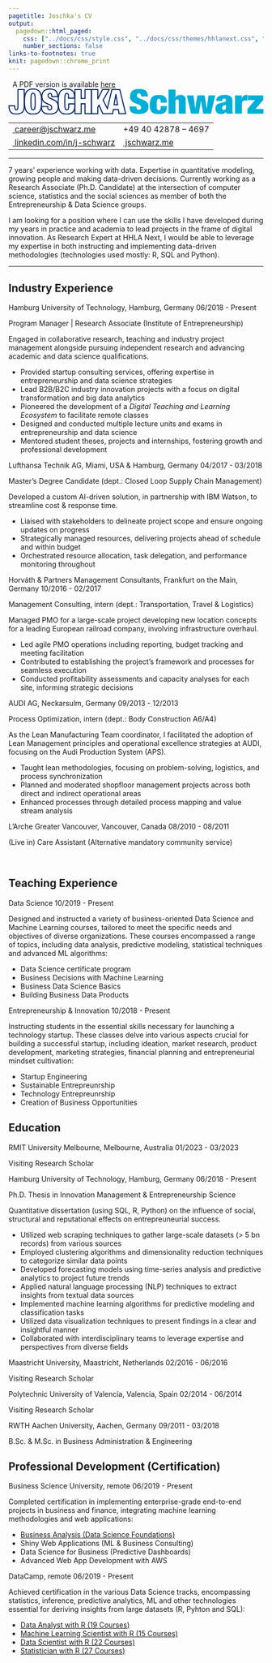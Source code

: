 ```yaml
---
pagetitle: Joschka's CV
output:
  pagedown::html_paged:
    css: ["../docs/css/style.css", "../docs/css/themes/hhlanext.css", "https://use.fontawesome.com/releases/v6.1.1/css/all.css"]
    number_sections: false
links-to-footnotes: true
knit: pagedown::chrome_print
---
```


<!-- disable phone number linking in Mobile Safari? -->
<meta name="format-detection" content="telephone=no">

<!-- Load CSS & Fonts -->
<!-- see lhi.css -->

<!-- CONTENT -->
<div class="pdf-link"><i class="fas fa-file-pdf fa-fw"></i>&nbsp; A PDF version is available <a href="https://github.com/jwarz/cv/raw/main/pdf/hhlanext.pdf" download="classic.pdf">here</a></div>
<div class="cv-page-wrapper">
<div class="cv-head-wrapper">
<div class="cv-head-left">
<div class="svg-container-outer">
<svg xmlns="http://www.w3.org/2000/svg" viewBox="0 0 756.1 76.9" >
<style type="text/css">
.st0{fill:none;stroke:#002269;stroke-width:3;stroke-miterlimit:10;}
.st1{fill:#00AFD7;}
</style>
<g>
<path class="st0" d="M46.5,52c0,8.6-2,14.6-5.9,18.1c-3.9,3.5-9.7,5.2-17.4,5.2c-7.8,0-13.4-1.9-16.7-5.8c-3.3-3.9-5-9.5-5-17v-1.5h16.8v3.5c0,3.4,0.5,5.7,1.4,6.8c0.9,1.1,2,1.7,3.5,1.7c1.4,0,2.5-0.6,3.4-1.7c0.9-1.1,1.4-3.4,1.4-6.8V2.9h18.6V52z"/>
<path class="st0" d="M48.6,21.5c0.9-4.7,2.3-8.5,4.3-11.5c2-3,4.6-5.1,7.9-6.5c3.3-1.4,7.3-2,12-2c4.7,0,8.7,0.7,12,2c3.3,1.4,5.9,3.5,7.9,6.5c2,3,3.4,6.8,4.3,11.5c0.9,4.7,1.3,10.4,1.3,17c0,6.7-0.4,12.4-1.3,17.1c-0.9,4.7-2.3,8.5-4.3,11.5c-2,3-4.6,5.1-7.9,6.4c-3.3,1.3-7.3,1.9-12,1.9c-4.7,0-8.7-0.6-12-1.9c-3.3-1.3-5.9-3.4-7.9-6.4c-2-3-3.4-6.8-4.3-11.5c-0.9-4.7-1.3-10.4-1.3-17.1C47.3,31.9,47.7,26.2,48.6,21.5z M66.7,50.5c0.1,3.2,0.4,5.7,0.8,7.5c0.4,1.9,1.1,3.2,1.9,3.9c0.8,0.7,1.9,1.1,3.3,1.1c1.4,0,2.5-0.4,3.4-1.1c0.8-0.7,1.5-2,1.9-3.9c0.4-1.9,0.7-4.4,0.9-7.5c0.1-3.2,0.2-7.1,0.2-12c0-4.8-0.1-8.8-0.2-11.9c-0.1-3.2-0.4-5.7-0.9-7.6c-0.4-1.9-1.1-3.2-1.9-3.9c-0.8-0.7-1.9-1.1-3.4-1.1c-1.4,0-2.5,0.4-3.3,1.1c-0.8,0.7-1.5,2-1.9,3.9c-0.4,1.9-0.7,4.4-0.8,7.6c-0.1,3.2-0.2,7.1-0.2,11.9C66.5,43.4,66.6,47.4,66.7,50.5z"/>
<path class="st0" d="M128.3,21.8c0-2.1-0.4-4-1.3-5.5c-0.9-1.5-2.2-2.2-4-2.2c-2,0-3.5,0.7-4.4,2c-0.9,1.3-1.4,2.8-1.4,4.4c0,2.3,0.8,4.2,2.2,5.5c1.5,1.4,3.4,2.6,5.6,3.6c2.3,1,4.7,2,7.3,3c2.6,1,5,2.4,7.3,4c2.3,1.7,4.1,3.9,5.6,6.6c1.5,2.7,2.2,6.2,2.2,10.5c0,7.6-2.2,13.1-6.5,16.6c-4.3,3.4-10.6,5.1-18.8,5.1c-3.9,0-7.3-0.3-10.2-1c-3-0.6-5.5-1.7-7.5-3.3c-2-1.6-3.6-3.6-4.7-6.1c-1.1-2.5-1.6-5.7-1.6-9.4v-2.5h18v1.7c0,3.1,0.6,5.2,1.7,6.5c1.1,1.2,2.6,1.8,4.4,1.8c1.9,0,3.4-0.7,4.5-2c1-1.3,1.5-3,1.5-4.9c0-2.3-0.7-4.2-2.1-5.5c-1.4-1.4-3.2-2.5-5.4-3.5c-2.2-1-4.5-2-7-3c-2.5-1-4.9-2.3-7.1-3.9c-2.2-1.6-4-3.7-5.4-6.3c-1.4-2.6-2.1-6-2.1-10.2c0-7.3,1.9-12.8,5.8-16.6c3.9-3.8,9.7-5.7,17.6-5.7c8.1,0,14,1.8,17.6,5.2c3.6,3.5,5.5,9.1,5.5,16.8h-17.4V21.8z"/>
<path class="st0" d="M177,16.3c-0.8-1.5-2.1-2.2-3.9-2.2c-1.4,0-2.5,0.4-3.3,1.1c-0.8,0.7-1.5,2-1.9,3.9c-0.4,1.9-0.7,4.4-0.8,7.6c-0.1,3.2-0.2,7.1-0.2,11.9c0,4.8,0.1,8.8,0.2,12c0.1,3.2,0.4,5.7,0.8,7.5c0.4,1.9,1.1,3.2,1.9,3.9c0.8,0.7,1.9,1.1,3.3,1.1c1.1,0,2.1-0.3,2.8-0.8c0.7-0.6,1.3-1.5,1.7-2.9c0.4-1.3,0.7-3.1,0.9-5.4c0.2-2.2,0.2-5,0.2-8.5h18v5.3c0,5-0.7,9.1-2,12.3c-1.3,3.2-3.1,5.7-5.3,7.6c-2.2,1.8-4.7,3.1-7.6,3.7c-2.8,0.6-5.8,1-8.8,1c-5.2,0-9.5-0.6-12.8-1.9c-3.3-1.3-5.9-3.4-7.8-6.4c-1.9-3-3.2-6.8-3.9-11.5c-0.7-4.7-1.1-10.4-1.1-17.1c0-6.8,0.4-12.6,1.2-17.3c0.8-4.7,2.2-8.6,4.2-11.5c2-2.9,4.6-5,7.9-6.4c3.3-1.3,7.3-1.9,12.1-1.9c4.2,0,7.8,0.5,10.7,1.6c2.9,1.1,5.3,2.6,7.1,4.6c1.8,2,3.2,4.3,4,7.1c0.8,2.8,1.2,5.9,1.2,9.3v4.5h-18v-4C178.2,20.5,177.8,17.8,177,16.3z"/>
<path class="st0" d="M215.5,2.9v26.2h11.4V2.9h18.6v71.4h-18.6V44.9h-11.4v29.4h-18.6V2.9H215.5z"/>
<path class="st0" d="M330,2.9h-23.4l-13.5,56.3l-12.6-25.1l18-31.2h-19.8l-13.8,27.4h-0.2V2.9h-18.6v71.4h18.6V55.4l3.9-6l10.9,24.9h10h11.2h8.3l1.9-12.5h14.8l1.9,12.5h19.8L330,2.9z M313.1,47.8l5.1-30.3h0.2l5.1,30.3H313.1z"/>
</g>
<g>
<path class="st1" d="M393.2,21.8c0-2.1-0.5-3.9-1.5-5.5c-1-1.5-2.5-2.2-4.6-2.2c-2.3,0-3.9,0.7-5,1.9c-1.1,1.3-1.6,2.8-1.6,4.3c0,2.3,0.9,4.2,2.6,5.6c1.7,1.4,3.8,2.6,6.4,3.6c2.6,1,5.3,2,8.3,3.1c3,1,5.7,2.4,8.3,4c2.6,1.7,4.7,3.8,6.4,6.5c1.7,2.7,2.6,6.2,2.6,10.6c0,7.6-2.5,13.1-7.4,16.5c-4.9,3.4-12.1,5.1-21.4,5.1c-4.4,0-8.3-0.3-11.7-0.9c-3.4-0.6-6.2-1.7-8.5-3.3c-2.3-1.6-4.1-3.6-5.3-6.2c-1.2-2.5-1.8-5.7-1.8-9.4v-2.5h20.5v1.7c0,3.1,0.6,5.2,1.9,6.4c1.3,1.2,3,1.9,5,1.9c2.2,0,3.9-0.7,5.1-2c1.2-1.3,1.8-3,1.8-4.9c0-2.3-0.8-4.2-2.4-5.6c-1.6-1.4-3.7-2.5-6.1-3.5c-2.5-1-5.1-2-8-3c-2.9-1-5.6-2.3-8-3.9c-2.5-1.6-4.5-3.7-6.1-6.3c-1.6-2.6-2.4-6-2.4-10.2c0-7.3,2.2-12.8,6.6-16.6c4.4-3.8,11.1-5.7,20-5.7c9.3,0,15.9,1.7,20.1,5.2c4.1,3.5,6.2,9.1,6.2,16.8h-19.8V21.8z"/>
<path class="st1" d="M451.1,36c-0.2-1.4-0.6-2.5-1-3.4c-0.8-1.5-2.4-2.3-4.6-2.3c-1.1,0-2.1,0.3-2.9,0.8s-1.4,1.4-1.9,2.7c-0.5,1.3-0.8,3-1,5.2c-0.2,2.2-0.3,4.9-0.3,8.3c0,3.3,0.1,6.1,0.3,8.3c0.2,2.2,0.5,3.9,1,5.2c0.5,1.3,1.1,2.1,1.9,2.6s1.8,0.8,2.9,0.8c1.9,0,3.4-0.6,4.4-1.9c1-1.3,1.5-3.6,1.5-7v-3.5h18.4c0,4.3-0.4,7.9-1.3,10.9c-0.8,3-2.2,5.5-4.2,7.4c-3.9,3.6-10.2,5.4-18.9,5.4c-3.9,0-7.5-0.3-10.8-0.9c-3.3-0.6-6-1.9-8.4-3.8c-2.3-2-4.1-4.7-5.4-8.3c-1.3-3.6-1.9-8.3-1.9-14.1c0-6.4,0.7-11.5,2.2-15.4c1.4-3.9,3.4-6.8,5.9-8.9c2.5-2.1,5.4-3.4,8.7-4.1c3.3-0.7,6.9-1,10.8-1c4.6,0,8.3,0.6,11.3,1.6c3,1.1,5.4,2.6,7.2,4.6c1.8,2,3,4.3,3.8,7.1c0.7,2.8,1.1,5.8,1.1,9.2h-18.4C451.4,39.2,451.3,37.4,451.1,36z"/>
<path class="st1" d="M495.1,2.9v23.3h0.2c1.7-2.9,3.9-4.8,6.5-5.9c2.6-1,5.2-1.5,7.7-1.5c2.1,0,4.2,0.2,6.1,0.7c1.9,0.5,3.6,1.3,5.1,2.4c1.5,1.1,2.7,2.7,3.5,4.5c0.9,1.9,1.3,4.3,1.3,7.1v40.8h-20.5V38.6c0-2.3-0.4-3.9-1.1-4.9c-0.8-1-2-1.5-3.9-1.5s-3.1,0.5-3.9,1.5c-0.8,1-1.1,2.6-1.1,4.9v35.7h-20.5V2.9H495.1z"/>
<path class="st1" d="M548.6,20.2l5.1,38.9h0.2l6-38.9h21.8l6,38.9h0.2l5.1-38.9H613l-12.5,54.1h-23.2L571,36h-0.2l-6.3,38.3h-23.2l-12.5-54.1H548.6z"/>
<path class="st1" d="M645.3,71.4c-0.2-1-0.3-2.1-0.5-3.2h-0.2c-1.1,2.4-2.9,4.2-5.4,5.4c-2.5,1.2-5.3,1.8-8.5,1.8c-3.1,0-5.7-0.3-7.9-1c-2.2-0.7-3.9-1.8-5.3-3.2c-1.4-1.4-2.4-3.1-3-5c-0.6-1.9-0.9-4.1-0.9-6.4c0-2.5,0.3-4.7,0.9-6.6c0.6-1.9,1.5-3.5,2.8-4.9c1.3-1.4,3-2.5,5.2-3.5c2.2-1,4.9-1.8,8.2-2.5l8.1-1.7c2.2-0.5,3.8-1.2,4.7-2.1c0.9-0.9,1.4-2.2,1.4-3.8c0-3.3-1.7-5-5.2-5c-2,0-3.4,0.5-4.3,1.4c-0.9,1-1.4,2.9-1.5,5.8h-17.7c0-3.9,0.8-7.1,2.4-9.4c1.6-2.4,3.6-4.2,5.9-5.5c2.4-1.3,4.9-2.2,7.6-2.6c2.7-0.4,5.3-0.7,7.6-0.7c3.6,0,6.8,0.2,9.8,0.8c3,0.5,5.6,1.4,7.7,2.7c2.2,1.3,3.8,3.1,5,5.3c1.2,2.2,1.8,5.1,1.8,8.7v26.4c0,2.5,0.1,4.8,0.3,6.7c0.2,1.9,0.8,3.6,1.6,5h-19.8C645.7,73.4,645.4,72.4,645.3,71.4z M643.4,61.4c1-1.5,1.5-3.7,1.5-6.7v-6.5h-0.2c-0.6,0.7-1.5,1.2-2.8,1.3c-1.3,0.2-2.6,0.5-4.2,1.2c-1.6,0.7-2.7,1.5-3.3,2.6c-0.6,1.1-0.9,2.6-0.9,4.3c0,1.8,0.5,3.2,1.4,4.3c0.9,1.1,2.1,1.6,3.6,1.6C640.7,63.6,642.4,62.9,643.4,61.4z"/>
<path class="st1" d="M691.4,20.2v8.6h0.2c1.1-3.3,3-5.8,5.5-7.5c2.5-1.7,5.3-2.5,8.3-2.5h3.3v16.8c-0.9-0.1-1.8-0.2-2.6-0.3c-0.8-0.1-1.7-0.1-2.5-0.1c-3.6,0-6.5,0.7-8.5,2.1c-2,1.4-3,3.9-3,7.5v29.5h-20.5V20.2H691.4z"/>
<path class="st1" d="M755.5,20.2v13.4l-23,26.7h23.6v14h-47.3v-14l22.1-26.1h-21v-14H755.5z"/>
</g>
</svg>
</div>
<table class="cv-contact-table">
<tr>
<td><i class="fa fa-envelope fa-fw"></i><a class="no-hyper" href="mailto:career@jschwarz.me">&nbsp;career@jschwarz.me</a></td>
<td><i class="fa fa-phone fa-fw"></i> +49 40 42878 – 4697</td>
</tr>
<tr>
<td><i class="fa-brands fa-linkedin fa-fw"></i><a class="no-hyper" target="_blank" href="https://linkedin.com/in/j-schwarz">&nbsp;linkedin.com/in/j-schwarz</a></td>
<td><i class="fa-solid fa-globe fa-fw"></i><a class="no-hyper" target="_blank" href="https://jschwarz.me">&nbsp;jschwarz.me</a></td>
</tr>
</table>
</div>
<div class="cv-head-right2"></div>
</div>
<hr>
<p>
7 years' experience working with data. Expertise in quantitative modeling, growing people and making data-driven decisions. Currently working as a <span class="cv-entry-employer">Research Associate (Ph.D. Candidate)</span> at the intersection of computer science, statistics and the social sciences as member of both the <span class="cv-entry-employer">Entrepreneurship & Data Science</span> groups.</p>
<p>I am looking for a position where I can use the skills I have developed during my years in practice and academia to lead projects in the frame of digital innovation. As <span class="cv-entry-employer">Research Expert</span> at HHLA Next, I would be able to leverage my expertise in both instructing and implementing data-driven methodologies (technologies used mostly: <span class="cv-entry-employer">R, SQL and Python</span>).</p>
<hr>
<!-- Chapter: PROFESSIONAL EXPERIENCE -->
<h2 class="h-first">
<span class="fa-stack fa-2x small">
<i class="fa fa-suitcase fa-stack-1x" style="--fa-stack-z-index: 2;"></i>
<i class="fa-solid fa-square fa-stack-2x" style="--fa-stack-z-index: 1;"></i>
</span>
<span>Industry Experience</span>
</h2>
<!-- Exp 1: TUHH -->
<div class="cv-entry-main">
<p class="cv-entry-top-line">
<span class="cv-entry-employer">Hamburg University of Technology, </span>
<span class="cv-entry-location">Hamburg, Germany</span>
<span class="cv-entry-date">06/2018 - Present</span>
</p>
<p class="cv-entry-job-title">
Program Manager | Research Associate (Institute of Entrepreneurship)
</p>
<p class="cv-entry-desc">Engaged in collaborative research, teaching and industry project management alongside pursuing independent research and advancing academic and data science qualifications.</p>
<ul>
<li>Provided startup consulting services, offering expertise in entrepreneurship and data science strategies</li>
<li>Lead B2B/B2C industry innovation projects with a focus on digital transformation and big data analytics</li>
<li>Pioneered the development of a <i>Digital Teaching and Learning Ecosystem</i> to facilitate remote classes</li>
<li>Designed and conducted multiple lecture units and exams in entrepreneurship and data science</li>
<li>Mentored student theses, projects and internships, fostering growth and professional development</li>
</ul>
</div>
<!-- Exp 2: Lufthansa -->
<div class="cv-entry-main">
<p class="cv-entry-top-line">
<span class="cv-entry-employer">Lufthansa Technik AG, </span>
<span class="cv-entry-location">Miami, USA & Hamburg, Germany</span>
<span class="cv-entry-date">04/2017 - 03/2018</span>
</p>
<p class="cv-entry-job-title">
Master’s Degree Candidate (dept.: Closed Loop Supply Chain Management)
</p>
<p class="cv-entry-desc">Developed a custom AI-driven solution, in partnership with IBM Watson, to streamline cost & response time.</p>
<ul>
<li>Liaised with stakeholders to delineate project scope and ensure ongoing updates on progress</li>
<li>Strategically managed resources, delivering projects ahead of schedule and within budget</li>
<li>Orchestrated resource allocation, task delegation, and performance monitoring throughout</li>
</ul>
</div>
<!-- Exp 3: Horvath -->
<div class="cv-entry-main">
<p class="cv-entry-top-line">
<span class="cv-entry-employer">Horváth & Partners Management Consultants, </span>
<span class="cv-entry-location">Frankfurt on the Main, Germany</span>
<span class="cv-entry-date">10/2016 - 02/2017</span>
</p>
<p class="cv-entry-job-title">
Management Consulting, intern (dept.: Transportation, Travel & Logistics)
</p>
<p class="cv-entry-desc">Managed PMO for a large-scale project developing new location concepts for a leading European railroad company, involving infrastructure overhaul.</p>
<ul>
<li>Led agile PMO operations including reporting, budget tracking and meeting facilitation</li>
<li>Contributed to establishing the project's framework and processes for seamless execution</li>
<li>Conducted profitability assessments and capacity analyses for each site, informing strategic decisions</li>
</ul>
</div>
<!-- Exp 4: AUDI -->
<div class="cv-entry-main">
<p class="cv-entry-top-line">
<span class="cv-entry-employer">AUDI AG, </span>
<span class="cv-entry-location">Neckarsulm, Germany</span>
<span class="cv-entry-date">09/2013 - 12/2013</span>
</p>
<p class="cv-entry-job-title">
Process Optimization, intern (dept.: Body Construction A6/A4)
</p>
<p class="cv-entry-desc">As the Lean Manufacturing Team coordinator, I facilitated the adoption of Lean Management principles and operational excellence strategies at AUDI, focusing on the Audi Production System (APS).</p>
<p>
<ul>
<li>Taught lean methodologies, focusing on problem-solving, logistics, and process synchronization</li>
<li>Planned and moderated shopfloor management projects across both direct and indirect operational areas</li>
<li>Enhanced processes through detailed process mapping and value stream analysis</li>
</ul>
</p>
</div>
<!-- <br class="pageBreak"> -->
<!-- Exp 6: L'Arche -->
<div class="cv-entry-main">
<p class="cv-entry-top-line">
<span class="cv-entry-employer">L'Arche Greater Vancouver, </span>
<span class="cv-entry-location">Vancouver, Canada</span>
<span class="cv-entry-date">08/2010 - 08/2011</span>
</p>
<p class="cv-entry-job-title">
(Live in) Care Assistant (Alternative mandatory community service)
</p>
</div>
<br class="pageBreak">
<!-- Chapter: TEACHING -->
<h2>
<span class="fa-stack fa-2x small">
<i class="fa fa-chalkboard-teacher fa-stack-1x" style="--fa-stack-z-index: 2;"></i>
<i class="fa-solid fa-square fa-stack-2x" style="--fa-stack-z-index: 1;"></i>
</span>
<span>Teaching Experience</span>
</h2>
<!-- Exp 1 -->
<div class="cv-entry-main">
<p class="cv-entry-top-line">
<span class="cv-entry-employer">Data Science</span>
<!-- <span>Hamburg, Germany</span> -->
<span class="cv-entry-date">10/2019 - Present</span>
</p>
<p class="cv-entry-desc">Designed and instructed a variety of business-oriented Data Science and Machine Learning courses, tailored to meet the specific needs and objectives of diverse organizations. These courses encompassed a range of topics, including data analysis, predictive modeling, statistical techniques and advanced ML algorithms:</p>
<ul class="two-col no-bottom">
<li>Data Science certificate program</li>
<li>Business Decisions with Machine Learning</li>
<li>Business Data Science Basics</li>
<li>Building Business Data Products</li>
</ul>
</div>
<!-- Exp 1 -->
<div class="cv-entry-main">
<p class="cv-entry-top-line">
<span class="cv-entry-employer">Entrepreneurship & Innovation</span>
<!-- <span>Hamburg, Germany</span> -->
<span class="cv-entry-date">10/2018 - Present</span>
</p>
<p class="cv-entry-desc">Instructing students in the essential skills necessary for launching a technology startup. These classes delve into various aspects crucial for building a successful startup, including ideation, market research, product development, marketing strategies, financial planning and entrepreneurial mindset cultivation:</p>
<ul class="two-col no-bottom">
<li>Startup Engineering</li>
<li>Sustainable Entrepreunrship</li>
<li>Technology Entrepreunrship</li>
<li>Creation of Business Opportunities</li>
</ul>
</div>
<!-- Chapter: EDUCATION -->
<h2>
<span class="fa-stack fa-2x small">
<i class="fa fa-graduation-cap fa-stack-1x" style="--fa-stack-z-index: 2;"></i>
<i class="fa-solid fa-square fa-stack-2x" style="--fa-stack-z-index: 1;"></i>
</span>
<span>Education</span>
</h2>
<!-- Exp 0 -->
<div class="cv-entry-main">
<p class="cv-entry-top-line">
<span class="cv-entry-employer">RMIT University Melbourne, </span>
<span class="cv-entry-location">Melbourne, Australia</span>
<span class="cv-entry-date">01/2023 - 03/2023</span>
</p>
<p class="cv-entry-job-title">
Visiting Research Scholar
</p>
</div>
<!-- Exp 1 -->
<div class="cv-entry-main">
<p class="cv-entry-top-line">
<span class="cv-entry-employer">Hamburg University of Technology, </span>
<span class="cv-entry-location">Hamburg, Germany</span>
<span class="cv-entry-date">06/2018 - Present</span>
</p>
<p class="cv-entry-job-title">
Ph.D. Thesis in Innovation Management & Entrepreneurship Science
</p>
<p class="cv-entry-desc">Quantitative dissertation (using SQL, R, Python) on the influence of social, structural and reputational effects on entrepreuneurial success.</p>
<ul>
<li>Utilized web scraping techniques to gather large-scale datasets (> 5 bn records) from various sources</li>
<li>Employed clustering algorithms and dimensionality reduction techniques to categorize similar data points</li>
<li>Developed forecasting models using time-series analysis and predictive analytics to project future trends</li>
<li>Applied natural language processing (NLP) techniques to extract insights from textual data sources</li>
<li>Implemented machine learning algorithms for predictive modeling and classification tasks</li>
<li>Utilized data visualization techniques to present findings in a clear and insightful manner</li>
<li>Collaborated with interdisciplinary teams to leverage expertise and perspectives from diverse fields</li>
</ul>
</ul>
</div>
<!-- Exp 2 -->
<div class="cv-entry-main">
<p class="cv-entry-top-line">
<span class="cv-entry-employer">Maastricht University, </span>
<span class="cv-entry-location">Maastricht, Netherlands</span>
<span class="cv-entry-date">02/2016 - 06/2016</span>
</p>
<p class="cv-entry-job-title">
Visiting Research Scholar
</p>
</div>
<!-- Exp 3 -->
<div class="cv-entry-main">
<p class="cv-entry-top-line">
<span class="cv-entry-employer">Polytechnic University of Valencia, </span>
<span class="cv-entry-location">Valencia, Spain</span>
<span class="cv-entry-date">02/2014 - 06/2014</span>
</p>
<p class="cv-entry-job-title">
Visiting Research Scholar
</p>
</div>
<!-- Exp 4 -->
<div class="cv-entry-main">
<p class="cv-entry-top-line">
<span class="cv-entry-employer">RWTH Aachen University, </span>
<span class="cv-entry-location">Aachen, Germany</span>
<span class="cv-entry-date">09/2011 - 03/2018</span>
</p>
<p class="cv-entry-job-title">
B.Sc. & M.Sc. in Business Administration & Engineering
</p>
</div>
<!-- Chapter: PROF DEV -->
<h2>
<span class="fa-stack fa-2x small">
<i class="fa fa-book fa-stack-1x" style="--fa-stack-z-index: 2;"></i>
<i class="fa-solid fa-square fa-stack-2x" style="--fa-stack-z-index: 1;"></i>
</span>
<span>Professional Development (Certification)</span>
</h2>
<!-- Exp 1: BUSINESS SCIENCE UNIVERSITY -->
<div class="cv-entry-main">
<p class="cv-entry-top-line">
<span class="cv-entry-employer">Business Science University, </span>
<span>remote</span>
<span class="cv-entry-date">06/2019 - Present</span>
</p>
<p class="cv-entry-desc">Completed certification in implementing enterprise-grade end-to-end projects in business and finance, integrating machine learning methodologies and web applications:</p>
<ul class="two-col">
<li><a class="no-hyper" target="_blank" href="https://www.dropbox.com/s/nlskcws7fsvcsaq/certificate-of-completion-for-ds4b-101-r-business-analysis-with-r.pdf">Business Analysis (Data Science Foundations)</a></li>
<li>Shiny Web Applications (ML & Business Consulting)</li>
<li>Data Science for Business (Predictive Dashboards)</li>
<li>Advanced Web App Development with AWS</li>
</ul>
</div>
<!-- Exp 2: DATACAMP -->
<div class="cv-entry-main">
<p class="cv-entry-top-line">
<span class="cv-entry-employer">DataCamp, </span>
<span>remote</span>
<span class="cv-entry-date">06/2019 - Present</span>
</p>
<p class="cv-entry-desc">Achieved certification in the various Data Science tracks, encompassing statistics, inference, predictive analytics, ML and other technologies essential for deriving insights from large datasets (R, Pyhton and SQL):</p>
<ul class="two-col">
<li><a class="no-hyper" target="_blank" href="https://www.datacamp.com/statement-of-accomplishment/track/34d209775a4c2da4dc9785417d18a38ecae0dee0">Data Analyst with R (19 Courses)</a></li>
<li><a class="no-hyper" target="_blank" href="https://www.datacamp.com/statement-of-accomplishment/track/d76aee0c9ae23f645d110c7cc84f29ab56e98ffc">Machine Learning Scientist with R (15 Courses)</a></li>
<li><a class="no-hyper" target="_blank" href="https://www.datacamp.com/statement-of-accomplishment/track/0abda65dd30dc07e9042a833613f24e2d922c47c">Data Scientist with R (22 Courses)</a></li>
<li><a class="no-hyper" target="_blank" href="">Statistician with R (27 Courses)</li>
</ul>
</div>
</div>
